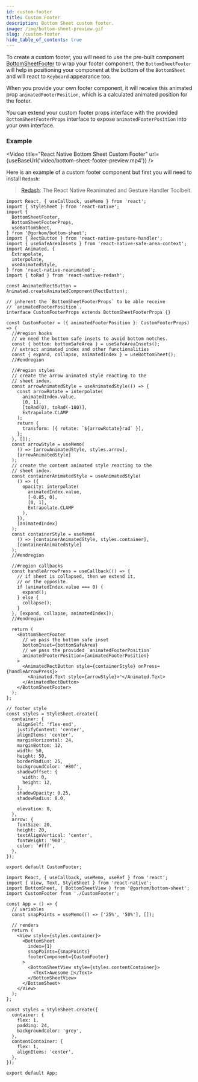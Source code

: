 ```yaml
---
id: custom-footer
title: Custom Footer
description: Bottom Sheet custom footer.
image: /img/bottom-sheet-preview.gif
slug: /custom-footer
hide_table_of_contents: true
---
```


To create a custom footer, you will need to use the pre-built component [BottomSheetFooter](./components/bottomsheetfooter) to wrap your footer component, the `BottomSheetFooter` will help in positioning your component at the bottom of the `BottomSheet` and will react to `Keyboard` appearance too.

When you provide your own footer component, it will receive this animated prop `animatedFooterPosition`, which is a calculated animated position for the footer.

You can extend your custom footer props interface with the provided `BottomSheetFooterProps` interface to expose `animatedFooterPosition` into your own interface.

### Example


<Video
  title="React Native Bottom Sheet Custom Footer"
  url={useBaseUrl('video/bottom-sheet-footer-preview.mp4')}
/>

Here is an example of a custom footer component but first you will need to install `Redash`:

> [Redash](https://github.com/wcandillon/react-native-redash): The React Native Reanimated and Gesture Handler Toolbelt.

```tsx title="CustomFooter.tsx"
import React, { useCallback, useMemo } from 'react';
import { StyleSheet } from 'react-native';
import {
  BottomSheetFooter,
  BottomSheetFooterProps,
  useBottomSheet,
} from '@gorhom/bottom-sheet';
import { RectButton } from 'react-native-gesture-handler';
import { useSafeAreaInsets } from 'react-native-safe-area-context';
import Animated, {
  Extrapolate,
  interpolate,
  useAnimatedStyle,
} from 'react-native-reanimated';
import { toRad } from 'react-native-redash';

const AnimatedRectButton = Animated.createAnimatedComponent(RectButton);

// inherent the `BottomSheetFooterProps` to be able receive
// `animatedFooterPosition`.
interface CustomFooterProps extends BottomSheetFooterProps {}

const CustomFooter = ({ animatedFooterPosition }: CustomFooterProps) => {
  //#region hooks
  // we need the bottom safe insets to avoid bottom notches.
  const { bottom: bottomSafeArea } = useSafeAreaInsets();
  // extract animated index and other functionalities
  const { expand, collapse, animatedIndex } = useBottomSheet();
  //#endregion

  //#region styles
  // create the arrow animated style reacting to the
  // sheet index.
  const arrowAnimatedStyle = useAnimatedStyle(() => {
    const arrowRotate = interpolate(
      animatedIndex.value,
      [0, 1],
      [toRad(0), toRad(-180)],
      Extrapolate.CLAMP
    );
    return {
      transform: [{ rotate: `${arrowRotate}rad` }],
    };
  }, []);
  const arrowStyle = useMemo(
    () => [arrowAnimatedStyle, styles.arrow],
    [arrowAnimatedStyle]
  );
  // create the content animated style reacting to the
  // sheet index.
  const containerAnimatedStyle = useAnimatedStyle(
    () => ({
      opacity: interpolate(
        animatedIndex.value,
        [-0.85, 0],
        [0, 1],
        Extrapolate.CLAMP
      ),
    }),
    [animatedIndex]
  );
  const containerStyle = useMemo(
    () => [containerAnimatedStyle, styles.container],
    [containerAnimatedStyle]
  );
  //#endregion

  //#region callbacks
  const handleArrowPress = useCallback(() => {
    // if sheet is collapsed, then we extend it,
    // or the opposite.
    if (animatedIndex.value === 0) {
      expand();
    } else {
      collapse();
    }
  }, [expand, collapse, animatedIndex]);
  //#endregion

  return (
    <BottomSheetFooter
      // we pass the bottom safe inset
      bottomInset={bottomSafeArea}
      // we pass the provided `animatedFooterPosition`
      animatedFooterPosition={animatedFooterPosition}
    >
      <AnimatedRectButton style={containerStyle} onPress={handleArrowPress}>
        <Animated.Text style={arrowStyle}>⌃</Animated.Text>
      </AnimatedRectButton>
    </BottomSheetFooter>
  );
};

// footer style
const styles = StyleSheet.create({
  container: {
    alignSelf: 'flex-end',
    justifyContent: 'center',
    alignItems: 'center',
    marginHorizontal: 24,
    marginBottom: 12,
    width: 50,
    height: 50,
    borderRadius: 25,
    backgroundColor: '#80f',
    shadowOffset: {
      width: 0,
      height: 12,
    },
    shadowOpacity: 0.25,
    shadowRadius: 8.0,

    elevation: 8,
  },
  arrow: {
    fontSize: 20,
    height: 20,
    textAlignVertical: 'center',
    fontWeight: '900',
    color: '#fff',
  },
});

export default CustomFooter;
```

```tsx title="App.tsx"
import React, { useCallback, useMemo, useRef } from 'react';
import { View, Text, StyleSheet } from 'react-native';
import BottomSheet, { BottomSheetView } from '@gorhom/bottom-sheet';
import CustomFooter from './CustomFooter';

const App = () => {
  // variables
  const snapPoints = useMemo(() => ['25%', '50%'], []);

  // renders
  return (
    <View style={styles.container}>
      <BottomSheet
        index={1}
        snapPoints={snapPoints}
        footerComponent={CustomFooter}
      >
        <BottomSheetView style={styles.contentContainer}>
          <Text>Awesome 🎉</Text>
        </BottomSheetView>
      </BottomSheet>
    </View>
  );
};

const styles = StyleSheet.create({
  container: {
    flex: 1,
    padding: 24,
    backgroundColor: 'grey',
  },
  contentContainer: {
    flex: 1,
    alignItems: 'center',
  },
});

export default App;
```
